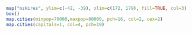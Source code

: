 
```r
map("nzHires", ylim=c(-42, -39), xlim=c(172, 179), fill=TRUE, col=3) 
box() 
map.cities(minpop=70000,maxpop=80000, pch=16, col=2, cex=2) 
map.cities(capitals=1, col=4, pch=19) 
```  
 

